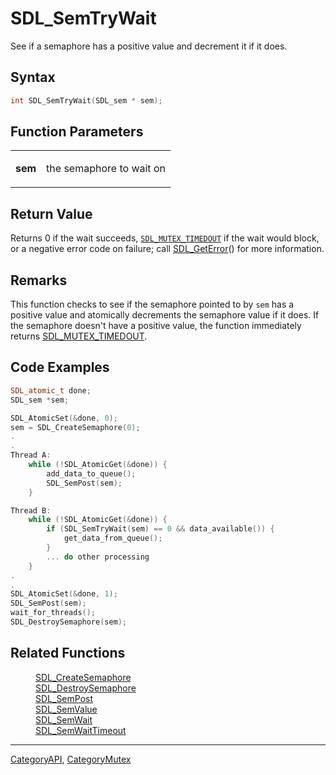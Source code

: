 = SDL_SemTryWait =

See if a semaphore has a positive value and decrement it if it does.

== Syntax ==

<syntaxhighlight lang='c'>
int SDL_SemTryWait(SDL_sem * sem);
</syntaxhighlight>

== Function Parameters ==

{|
|'''sem'''
|the semaphore to wait on
|}

== Return Value ==

Returns 0 if the wait succeeds, <code>[[SDL_MUTEX_TIMEDOUT]]</code> if the
wait would block, or a negative error code on failure; call
[[SDL_GetError]]() for more information.

== Remarks ==

This function checks to see if the semaphore pointed to by <code>sem</code>
has a positive value and atomically decrements the semaphore value if it
does. If the semaphore doesn't have a positive value, the function
immediately returns [[SDL_MUTEX_TIMEDOUT]].

== Code Examples ==

<syntaxhighlight lang='c++'>
SDL_atomic_t done;
SDL_sem *sem;

SDL_AtomicSet(&done, 0);
sem = SDL_CreateSemaphore(0);
.
.
Thread A:
    while (!SDL_AtomicGet(&done)) {
        add_data_to_queue();
        SDL_SemPost(sem);
    }

Thread B:
    while (!SDL_AtomicGet(&done)) {
        if (SDL_SemTryWait(sem) == 0 && data_available()) {
            get_data_from_queue();
        }
        ... do other processing
    }
.
.
SDL_AtomicSet(&done, 1);
SDL_SemPost(sem);
wait_for_threads();
SDL_DestroySemaphore(sem);
</syntaxhighlight>

== Related Functions ==

:[[SDL_CreateSemaphore]]
:[[SDL_DestroySemaphore]]
:[[SDL_SemPost]]
:[[SDL_SemValue]]
:[[SDL_SemWait]]
:[[SDL_SemWaitTimeout]]

----
[[CategoryAPI]], [[CategoryMutex]]


